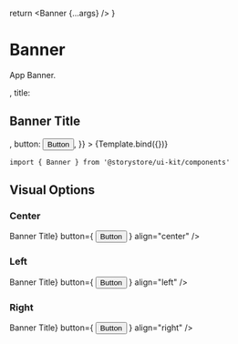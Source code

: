 
<Meta title="Components/Banner" component={Banner} />

  return <Banner {...args} />
}

# Banner

App Banner.

<Canvas withSource="open">
  <Story
    name="Banner"
    args={{
      textColor: 'black',
      backgroundImage: <Image src={backgroundImage} />,
      title: <h2>Banner Title</h2>,
      button: <Button variant="cta">Button</Button>,
    }}
  >
    {Template.bind({})}
  </Story>
</Canvas>

```
import { Banner } from '@storystore/ui-kit/components'
```

<ArgsTable story="Banner" />

## Visual Options

### Center

<Canvas>
  <Banner
    backgroundColor="teal"
    title={<h2>Banner Title</h2>}
    button={
      <Button variant="accent" transparent>
        Button
      </Button>
    }
    align="center"
  />
</Canvas>

### Left

<Canvas>
  <Banner
    backgroundColor="teal"
    title={<h2>Banner Title</h2>}
    button={
      <Button variant="accent" transparent>
        Button
      </Button>
    }
    align="left"
  />
</Canvas>

### Right

<Canvas>
  <Banner
    backgroundColor="teal"
    title={<h2>Banner Title</h2>}
    button={
      <Button variant="accent" transparent>
        Button
      </Button>
    }
    align="right"
  />
</Canvas>
